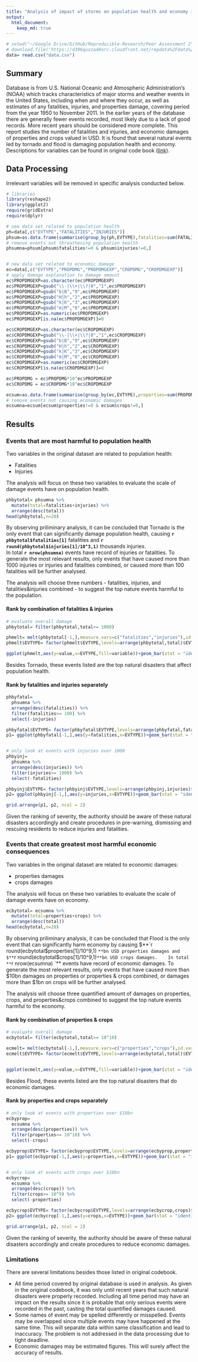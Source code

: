 ```yaml
---
title: "Analysis of impact of storms on population health and economy in USA"
output: 
  html_document:
    keep_md: true
---
```



```r
# setwd("~/Google Drive/GitHub/Reproducible-Research/Peer Assessment 2")
# download.file('https://d396qusza40orc.cloudfront.net/repdata%2Fdata%2FStormData.csv.bz2',destfile="data.csv")
data= read.csv("data.csv")
```

## Summary

Database is from U.S. National Oceanic and Atmospheric Administration's (NOAA) which tracks characteristics of major storms and weather events in the United States, including when and where they occur, as well as estimates of any fatalities, injuries, and properties damage, covering period from the year 1950 to November 2011. In the earlier years of the database there are generally fewer events recorded, most likely due to a lack of good records. More recent years should be considered more complete. This report studies the number of fatalities and injuries, and economic damages of properties and crops valued in USD. It is found that several natural events led by tornado and flood is damaging population health and economy. Descriptions for variables can be found in original code book ([link](https://d396qusza40orc.cloudfront.net/repdata%2Fpeer2_doc%2Fpd01016005curr.pdf)).


## Data Processing

Irrelevant variables will be removed in specific analysis conducted below. 

```r
# libraries
library(reshape2)
library(ggplot2)
require(gridExtra)
require(dplyr)

# new data set related to population health
ph=data[,c("EVTYPE","FATALITIES","INJURIES")]
phsum=as.data.frame(summarise(group_by(ph,EVTYPE),fatalities=sum(FATALITIES),injuries=sum(INJURIES)))
# remove events not threathening population health
phsumna=phsum[phsum$fatalities!=0 & phsum$injuries!=0,]


# new data set related to economic damage
ec=data[,c("EVTYPE","PROPDMG","PROPDMGEXP","CROPDMG","CROPDMGEXP")]
# apply damage explanation to damage amount
ec$PROPDMGEXP=as.character(ec$PROPDMGEXP)
ec$PROPDMGEXP=gsub("\\-|\\+|\\?|0","1",ec$PROPDMGEXP)
ec$PROPDMGEXP=gsub("b|B","9",ec$PROPDMGEXP)
ec$PROPDMGEXP=gsub("H|h","2",ec$PROPDMGEXP)
ec$PROPDMGEXP=gsub("k|K","3",ec$PROPDMGEXP)
ec$PROPDMGEXP=gsub("m|M","6",ec$PROPDMGEXP)
ec$PROPDMGEXP=as.numeric(ec$PROPDMGEXP)
ec$PROPDMGEXP[is.na(ec$PROPDMGEXP)]=0

ec$CROPDMGEXP=as.character(ec$CROPDMGEXP)
ec$CROPDMGEXP=gsub("\\-|\\+|\\?|0","1",ec$CROPDMGEXP)
ec$CROPDMGEXP=gsub("b|B","9",ec$CROPDMGEXP)
ec$CROPDMGEXP=gsub("H|h","2",ec$CROPDMGEXP)
ec$CROPDMGEXP=gsub("k|K","3",ec$CROPDMGEXP)
ec$CROPDMGEXP=gsub("m|M","6",ec$CROPDMGEXP)
ec$CROPDMGEXP=as.numeric(ec$CROPDMGEXP)
ec$CROPDMGEXP[is.na(ec$CROPDMGEXP)]=0

ec$PROPDMG = ec$PROPDMG*10^ec$PROPDMGEXP
ec$CROPDMG = ec$CROPDMG*10^ec$CROPDMGEXP

ecsum=as.data.frame(summarise(group_by(ec,EVTYPE),properties=sum(PROPDMG),crops=sum(CROPDMG)))
# remove events not causing economic damages
ecsumna=ecsum[ecsum$properties!=0 & ecsum$crops!=0,]
```

## Results

### Events that are most harmful to population health

Two variables in the original dataset are related to population health: 

+ Fatalities
+ Injuries    

The analysis will focus on these two variables to evaluate the scale of damage events have on population health.    
```r
phbytotal= phsumna %>%
  mutate(total=fatalities+injuries) %>%
  arrange(desc(total))
head(phbytotal,n=20)
```

By observing priliminary analysis, it can be concluded that Tornado is the only event that can significantly damage population health, causing **`r phbytotal$fatalities[1]`** fatalities and **`r round(phbytotal$injuries[1]/10^3,1) `** thousands injuries.   
In total **`r nrow(phsumna) `** events have record of injuries or fatalities. To generate the most relevant results, only events that have caused more than 1000 injuries or injuries and fatalities combined, or caused more than 100 fatalities will be further analysed. 

The analysis will choose three numbers - fatalities, injuries, and fatalities&injuries combined - to suggest the top nature events harmful to the population. 

#### Rank by combination of fatalities & injuries
```r
# evaluate overall damage
phbytotal= filter(phbytotal,total>= 1000)

phmelt= melt(phbytotal[-1,],measure.vars=c("fatalities","injuries"),id.vars = c("EVTYPE"))
phmelt$EVTYPE= factor(phmelt$EVTYPE,levels=arrange(phbytotal,total)$EVTYPE)

ggplot(phmelt,aes(y=value,x=EVTYPE,fill=variable))+geom_bar(stat = "identity")+labs(x="Event Type", y="Number of fatalities/injuries per event")+ coord_flip()+geom_text(aes(label = value), size = 3)
```

Besides Tornado, these events listed are the top natural disasters that affect population health. 


#### Rank by fatalities and injuries separately
```r
phbyfatal=
  phsumna %>%
  arrange(desc(fatalities)) %>%
  filter(fatalities>= 100) %>%
  select(-injuries)

phbyfatal$EVTYPE= factor(phbyfatal$EVTYPE,levels=arrange(phbyfatal,fatalities)$EVTYPE)
p1= ggplot(phbyfatal[-1,],aes(y=fatalities,x=EVTYPE))+geom_bar(stat = "identity",fill="indianred2")+labs(x="Event Type", y="Number of fatalities\n per event")+ coord_flip()+geom_text(aes(label = fatalities), size = 3.5)


# only look at events with injuries over 1000
phbyinj= 
  phsumna %>%
  arrange(desc(injuries)) %>%
  filter(injuries>= 1000) %>%
  select(-fatalities)

phbyinj$EVTYPE= factor(phbyinj$EVTYPE,levels=arrange(phbyinj,injuries)$EVTYPE)
p2= ggplot(phbyinj[-1,],aes(y=injuries,x=EVTYPE))+geom_bar(stat = "identity",fill="turquoise3")+labs(x="",y="Number of injuries\n per event")+ coord_flip()+geom_text(aes(label = injuries), size = 3)

grid.arrange(p1, p2, ncol = 2)
```

Given the ranking of severity, the authority should be aware of these natural disasters accordingly and create procedures in pre-warning, dismissing and rescuing residents to reduce injuries and fatalities. 

### Events that create greatest most harmful economic consequences

Two variables in the original dataset are related to economic damages: 

+ properties damages
+ crops damages    

The analysis will focus on these two variables to evaluate the scale of damage events have on economy.    

```r
ecbytotal= ecsumna %>%
  mutate(total=properties+crops) %>%
  arrange(desc(total))
head(ecbytotal,n=20)
```

By observing priliminary analysis, it can be concluded that Flood is the only event that can significantly harm economy by causing $**`r round(ecbytotal$properties[1]/10^9,1) `**bn USD properties damages and $**`r round(ecbytotal$crops[1]/10^9,1)`**bn USD crops damages.   
In total **`r nrow(ecsumna) `** events have record of economic damages. To generate the most relevant results, only events that have caused more than $10bn damages on properties or properties & crops combined, or damages more than $1bn on crops will be further analysed. 

The analysis will choose three quantified amount of damages on properties, crops, and properties&crops combined to suggest the top nature events harmful to the economy. 

#### Rank by combination of properties & crops 
```r
# evaluate overall damage
ecbytotal= filter(ecbytotal,total>= 10^10)

ecmelt= melt(ecbytotal[-1,],measure.vars=c("properties","crops"),id.vars = c("EVTYPE"))
ecmelt$EVTYPE= factor(ecmelt$EVTYPE,levels=arrange(ecbytotal,total)$EVTYPE)


ggplot(ecmelt,aes(y=value,x=EVTYPE,fill=variable))+geom_bar(stat = "identity")+labs(x="Event Type", y="Number of properties/crops damages per event")+ geom_text(aes(label = round(value/10^9,2)), size = 3) +scale_y_continuous(breaks=c(seq(10^9,10^11,10^10))) + coord_flip() 

```

Besides Flood, these events listed are the top natural disasters that do economic damages. 

#### Rank by properties and crops separately

```r
# only look at events with properties over $10bn
ecbyprop=
  ecsumna %>%
  arrange(desc(properties)) %>%
  filter(properties>= 10^10) %>%
  select(-crops)

ecbyprop$EVTYPE= factor(ecbyprop$EVTYPE,levels=arrange(ecbyprop,properties)$EVTYPE)
p1= ggplot(ecbyprop[-1,],aes(y=properties,x=EVTYPE))+geom_bar(stat = "identity",fill="indianred2")+labs(x="Event Type", y="Properties damages\n per event ($bn)")+ coord_flip()+geom_text(aes(label = round(properties/10^9,1)), size = 3)


# only look at events with crops over $10bn
ecbycrop=
  ecsumna %>%
  arrange(desc(crops)) %>%
  filter(crops>= 10^9) %>%
  select(-properties)

ecbycrop$EVTYPE= factor(ecbycrop$EVTYPE,levels=arrange(ecbycrop,crops)$EVTYPE)
p2= ggplot(ecbycrop[-1,],aes(y=crops,x=EVTYPE))+geom_bar(stat = "identity",fill="turquoise3")+labs(x="",y="Crops damages\n per event ($bn)")+ coord_flip()+geom_text(aes(label = round(crops/10^9,1)), size = 3.5)

grid.arrange(p1, p2, ncol = 2)

```

Given the ranking of severity, the authority should be aware of these natural disasters accordingly and create procedures to reduce economic damages.


### Limitations 

There are several limitations besides those listed in original codebook.  	

+ All time period covered by original database is used in analysis. As given in the original codebook, it was only until recent years that such natural disasters were properly recorded. Including all time period may have an impact on the results since it is probable that only serious events were recorded in the past, casting the total quantified damages caused. 	
+ Some names of event may be spelled differently or misspelled. Events may be overlapped since multiple events may have happened at the same time. This will separate data within same classification and lead to inaccuracy. The problem is not addressed in the data processing due to tight deadline.  
+ Economic damages may be estimated figures. This will surely affect the accuracy of results.		
